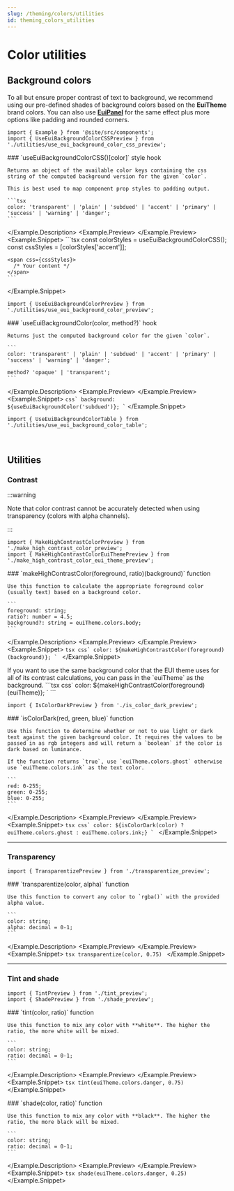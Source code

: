 ```yaml
---
slug: /theming/colors/utilities
id: theming_colors_utilities
---
```


# Color utilities

## Background colors

To all but ensure proper contrast of text to background, we recommend using our pre-defined shades of background colors based on the **EuiTheme** brand colors. You can also use [**EuiPanel**](/docs/layout/panel) for the same effect plus more options like padding and rounded corners.

```mdx-code-block
import { Example } from '@site/src/components';
import { UseEuiBackgroundColorCSSPreview } from './utilities/use_eui_background_color_css_preview';
```

<Example>
  <Example.Description>
    ### `useEuiBackgroundColorCSS()[color]` <Badge color="accent">style hook</Badge>

    Returns an object of the available color keys containing the css string of the computed background version for the given `color`.

    This is best used to map component prop styles to padding output.

    ```tsx
    color: 'transparent' | 'plain' | 'subdued' | 'accent' | 'primary' | 'success' | 'warning' | 'danger';
    ```
  </Example.Description>
  <Example.Preview>
    <UseEuiBackgroundColorCSSPreview />
  </Example.Preview>
  <Example.Snippet>
    ```tsx
    const colorStyles = useEuiBackgroundColorCSS();
    const cssStyles = [colorStyles['accent']];

    <span css={cssStyles}>
      /* Your content */
    </span>
    ```
  </Example.Snippet>
</Example>

```mdx-code-block
import { UseEuiBackgroundColorPreview } from './utilities/use_eui_background_color_preview';
```

<Example>
  <Example.Description>
    ### `useEuiBackgroundColor(color, method?)` <Badge color="hollow">hook</Badge>

    Returns just the computed background color for the given `color`.

    ```
    color: 'transparent' | 'plain' | 'subdued' | 'accent' | 'primary' | 'success' | 'warning' | 'danger';

    method? 'opaque' | 'transparent';
    ```
  </Example.Description>
  <Example.Preview>
    <UseEuiBackgroundColorPreview />
  </Example.Preview>
  <Example.Snippet>
    ```
    css`
      background: ${useEuiBackgroundColor('subdued')};
    `
    ```
  </Example.Snippet>
</Example>

```mdx-code-block
import { UseEuiBackgroundColorTable } from './utilities/use_eui_background_color_table';
```

<br />
<UseEuiBackgroundColorTable />

## Utilities

### Contrast

:::warning

Note that color contrast cannot be accurately detected when using transparency (colors with alpha channels).

:::

```mdx-code-block
import { MakeHighContrastColorPreview } from './make_high_contrast_color_preview';
import { MakeHighContrastColorEuiThemePreview } from './make_high_contrast_color_eui_theme_preview';
```

<Example>
  <Example.Description>
    ### `makeHighContrastColor(foreground, ratio)(background)` <Badge color="hollow">function</Badge>

    Use this function to calculate the appropriate foreground color (usually text) based on a background color.

    ```
    foreground: string;
    ratio?: number = 4.5;
    background?: string = euiTheme.colors.body;
    ```
  </Example.Description>
  <Example.Preview>
    <MakeHighContrastColorPreview />
  </Example.Preview>
  <Example.Snippet>
    ```tsx
    css`
      color: ${makeHighContrastColor(foreground)(background)};
    `
    ```
  </Example.Snippet>
</Example>

<Example>
  <Example.Description>
    If you want to use the same background color that the EUI theme uses for all of its contrast calculations, you can pass in the `euiTheme` as the background.
  </Example.Description>
  <Example.Preview>
    <MakeHighContrastColorEuiThemePreview />
  </Example.Preview>
  <Example.Snippet>
    ```tsx
    css`
      color: ${makeHighContrastColor(foreground)(euiTheme)};
    `
    ```
  </Example.Snippet>
</Example>

```mdx-code-block
import { IsColorDarkPreview } from './is_color_dark_preview';
```

<Example>
  <Example.Description>
    ### `isColorDark(red, green, blue)` <Badge color="hollow">function</Badge>

    Use this function to determine whether or not to use light or dark text against the given background color. It requires the values to be passed in as rgb integers and will return a `boolean` if the color is dark based on luminance.

    If the function returns `true`, use `euiTheme.colors.ghost` otherwise use `euiTheme.colors.ink` as the text color.

    ```
    red: 0-255;
    green: 0-255;
    blue: 0-255;
    ```
  </Example.Description>
  <Example.Preview>
    <IsColorDarkPreview />
  </Example.Preview>
  <Example.Snippet>
    ```tsx
    css`
      color: ${isColorDark(color)
        ? euiTheme.colors.ghost
        : euiTheme.colors.ink;}
    `
    ```
  </Example.Snippet>
</Example>

---

### Transparency

```mdx-code-block
import { TransparentizePreview } from './transparentize_preview';
```

<Example>
  <Example.Description>
    ### `transparentize(color, alpha)` <Badge color="hollow">function</Badge>

    Use this function to convert any color to `rgba()` with the provided alpha value.

    ```
    color: string;
    alpha: decimal = 0-1;
    ```
  </Example.Description>
  <Example.Preview>
    <TransparentizePreview />
  </Example.Preview>
  <Example.Snippet>
    ```tsx
    transparentize(color, 0.75)
    ```
  </Example.Snippet>
</Example>

---

### Tint and shade

```mdx-code-block
import { TintPreview } from './tint_preview';
import { ShadePreview } from './shade_preview';
```

<Example>
  <Example.Description>
    ### `tint(color, ratio)` <Badge color="hollow">function</Badge>

    Use this function to mix any color with **white**. The higher the ratio, the more white will be mixed.

    ```
    color: string;
    ratio: decimal = 0-1;
    ```
  </Example.Description>
  <Example.Preview>
    <TintPreview />
  </Example.Preview>
  <Example.Snippet>
    ```tsx
    tint(euiTheme.colors.danger, 0.75)
    ```
  </Example.Snippet>
</Example>

<Example>
  <Example.Description>
    ### `shade(color, ratio)` <Badge color="hollow">function</Badge>

    Use this function to mix any color with **black**. The higher the ratio, the more black will be mixed.

    ```
    color: string;
    ratio: decimal = 0-1;
    ```
  </Example.Description>
  <Example.Preview>
    <ShadePreview />
  </Example.Preview>
  <Example.Snippet>
    ```tsx
    shade(euiTheme.colors.danger, 0.25)
    ```
  </Example.Snippet>
</Example>
